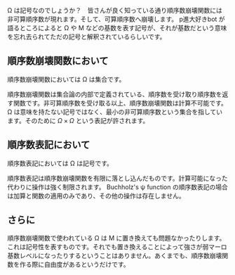 Ω は記号なのでしょうか？　皆さんが良く知っている通り順序数崩壊関数には非可算順序数が現れます。そして、可算順序数へ崩壊します。 p進大好きbot が語るところによると Ω や Μ などの基数を表す記号が、それが基数だという意味を忘れ去られてただの記号と解釈されているらしいです。

== 順序数崩壊関数において ==

順序数崩壊関数においては Ω は集合です。

順序数崩壊関数は集合論の内部で定義されている、順序数を受け取り順序数を返す関数です。非可算順序数を受け取る以上、順序数崩壊関数は計算不可能です。 Ω は意味を持たない記号ではなく、最小の非可算順序数という集合を指しています。そのために \( \Omega \times \Omega \) という表記が許されます。

== 順序数表記において ==

順序数表記においては Ω は記号です。

順序数表記は順序数崩壊関数を有限に落とし込んだものです。計算可能になった代わりに操作は強く制限されます。 Buchholz's ψ function の順序数表記の場合は加算と関数の適用のみであり、その他の操作は存在しません。

== さらに ==

順序数崩壊関数で使われている Ω は Μ に置き換えても問題なかったりします。これは記号性を表すものです。それでも置き換えることによって強さが弱マーロ基数レベルになったりするということはありません。あくまでも、順序数崩壊関数を作る際に自由度があるというだけです。
